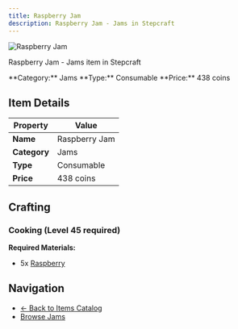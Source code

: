 ```yaml
---
title: Raspberry Jam
description: Raspberry Jam - Jams in Stepcraft
---
```


<div className="flex items-start gap-6 mb-8">
  <div className="flex-shrink-0">
    <img src="/assets/resources/foraging/raspberry_jam.png" alt="Raspberry Jam" className="w-24 h-24 border rounded-lg" />
  </div>
  <div className="flex-1">
    <div className="space-y-2">
      <p className="text-lg text-muted-foreground">Raspberry Jam - Jams item in Stepcraft</p>
      <div className="flex flex-wrap gap-4 text-sm">
        <span className="px-2 py-1 bg-blue-100 dark:bg-blue-900 rounded-md">
          **Category:** Jams
        </span>
        <span className="px-2 py-1 bg-green-100 dark:bg-green-900 rounded-md">
          **Type:** Consumable
        </span>
        <span className="px-2 py-1 bg-yellow-100 dark:bg-yellow-900 rounded-md">
          **Price:** 438 coins
        </span>
      </div>
    </div>
  </div>
</div>

## Item Details

| Property | Value |
|----------|-------|
| **Name** | Raspberry Jam |
| **Category** | Jams |
| **Type** | Consumable |
| **Price** | 438 coins |




## Crafting

### Cooking (Level 45 required)

**Required Materials:**
- 5x [Raspberry](/docs/resources/individual/raspberry)





## Navigation

- [← Back to Items Catalog](/docs/items)
- [Browse Jams](/docs/items#jams)
